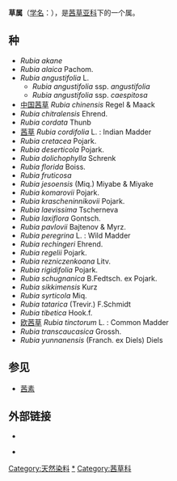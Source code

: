 {{otheruses|Rubia (歌曲)}}
{{automatic taxobox
|image = Rubia tinctorum 002.JPG
|image_caption = [[染色茜草|染色茜草]] ''Rubia tinctorum''
|display_parents = 2
|taxon = Rubia
|authority = [[Carl_Linnaeus|L.]]
|type_species = [[染色茜草|染色茜草]]<br>''Rubia tinctorum''
|type_species_authority = [[Carl_Linnaeus|L.]]
}}

'''{{ruby|茜|-{zh-cn:qiàn; zh-tw:ㄑㄧㄢˋ; zh-hk:sin<sup>3</sup>; zh-sg:qiàn;}-}}草属'''（[[学名|学名]]：''{{lang|la|Rubia}}''），是[[茜草亚科|茜草亚科]]下的一个属。

==种==
* ''Rubia akane''
* ''Rubia alaica'' Pachom.
* ''Rubia angustifolia'' L.
** ''Rubia angustifolia'' ssp. ''angustifolia''
** ''Rubia angustifolia'' ssp. ''caespitosa''
* [[中国茜草|中国茜草]] ''Rubia chinensis'' Regel & Maack
* ''Rubia chitralensis'' Ehrend.
* ''Rubia cordata'' Thunb
* [[茜草|茜草]] ''Rubia cordifolia'' L. : Indian Madder
* ''Rubia cretacea'' Pojark.
* ''Rubia deserticola'' Pojark.
* ''Rubia dolichophylla'' Schrenk 
* ''Rubia florida'' Boiss.
* ''Rubia fruticosa''
* ''Rubia jesoensis'' (Miq.) Miyabe & Miyake 
* ''Rubia komarovii'' Pojark.
* ''Rubia krascheninnikovii'' Pojark.
* ''Rubia laevissima'' Tscherneva
* ''Rubia laxiflora'' Gontsch.
* ''Rubia pavlovii'' Bajtenov & Myrz.
* ''Rubia peregrina'' L. : Wild Madder
* ''Rubia rechingeri'' Ehrend.
* ''Rubia regelii'' Pojark.
* ''Rubia rezniczenkoana'' Litv.
* ''Rubia rigidifolia'' Pojark.
* ''Rubia schugnanica'' B.Fedtsch. ex Pojark.
* ''Rubia sikkimensis'' Kurz
* ''Rubia syrticola'' Miq.
* ''Rubia tatarica'' (Trevir.) F.Schmidt
* ''Rubia tibetica'' Hook.f.
* [[欧茜草|欧茜草]] ''Rubia tinctorum'' L. : Common Madder
* ''Rubia transcaucasica'' Grossh.
* ''Rubia yunnanensis'' (Franch. ex Diels) Diels

==参见==
*[[茜素|茜素]]

== 外部链接 ==
* {{wikispecies-inline|Apocynum|茜草属}}

{{Commons category|Rubia}}
{{Wikispecies|Rubia}}
*{{zh-hans}}{{CVH|Rubia}}

{{Authority control}}
{{Taxonbar|from=Q162108}}

[[Category:天然染料|Category:天然染料]]
[[Category:茜草属|*]]
[[Category:茜草科|Category:茜草科]]